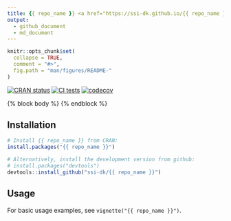 ```yaml
---
title: {{ repo_name }} <a href="https://ssi-dk.github.io/{{ repo_name }}/"><img src="man/figures/logo.png" align="right" height="138" alt="{{ repo_name }} website" /></a>
output:
  - github_document
  - md_document
---
```


<!-- README.md is generated from README.Rmd. Please edit that file. -->

```r
knitr::opts_chunk$set(
  collapse = TRUE,
  comment = "#>",
  fig.path = "man/figures/README-"
)
```

<!-- badges: start -->

[![CRAN status](https://www.r-pkg.org/badges/version/{{ repo_name }})](https://CRAN.R-project.org/package={{ repo_name }})
[![CI tests](https://github.com/ssi-dk/{{ repo_name }}/actions/workflows/all-workflows.yaml/badge.svg)](https://github.com/ssi-dk/{{ repo_name }}/actions/workflows/all-workflows.yaml)
[![codecov](https://codecov.io/gh/ssi-dk/{{ repo_name }}/branch/main/graph/badge.svg)](https://app.codecov.io/gh/ssi-dk/{{ repo_name }})

<!-- badges: end -->

{% block body %}
{% endblock %}

## Installation
```r
# Install {{ repo_name }} from CRAN:
install.packages("{{ repo_name }}")

# Alternatively, install the development version from github:
# install.packages("devtools")
devtools::install_github("ssi-dk/{{ repo_name }}")
```

## Usage
For basic usage examples, see `vignette("{{ repo_name }}")`.
